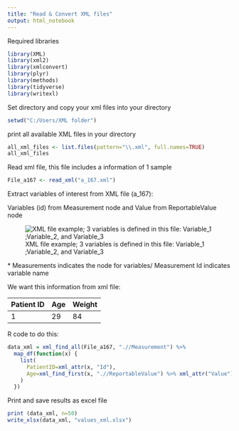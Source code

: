 ---
title: "Read & Convert XML files"
output: html_notebook
---

Required libraries

```{r}
library(XML)
library(xml2)
library(xmlconvert)
library(plyr)
library(methods)
library(tidyverse)
library(writexl)
```

Set directory and copy your xml files into your directory

```{r}
setwd("C:/Users/XML folder")
```

print all available XML files in your directory

```{r}
all_xml_files <- list.files(pattern="\\.xml", full.names=TRUE)
all_xml_files
```

Read xml file, this file includes a information of 1 sample

```{r}
File_a167 <- read_xml("a_167.xml")
```

Extract variables of interest from XML file (a_167):

Variables (id) from Measurement node and Value from ReportableValue node

![XML file example; 3 variables is defined in this file: Variable_1 ;Variable_2, and Variable_3](images/XML%20example.PNG)

\* Measurements indicates the node for variables/ Measurement Id indicates variable name

We want this information from xml file:

| Patient ID | Age | Weight |
|------------|-----|--------|
| 1          | 29  | 84     |

R code to do this:

```{r}
data_xml = xml_find_all(File_a167, ".//Measurement") %>% 
  map_df(function(x) {
    list(
      PatientID=xml_attr(x, "Id"),
      Age=xml_find_first(x, ".//ReportableValue") %>% xml_attr("Value")
    )
  })

```

Print and save results as excel file

```{r}
print (data_xml, n=50)
write_xlsx(data_xml, "values_xml.xlsx")
```
